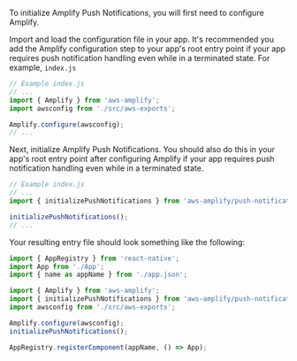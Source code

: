To initialize Amplify Push Notifications, you will first need to configure Amplify.

Import and load the configuration file in your app. It's recommended you add the Amplify configuration step to your app's root entry point if your app requires push notification handling even while in a terminated state. For example, `index.js`

```js
// Example index.js
// ...
import { Amplify } from 'aws-amplify';
import awsconfig from './src/aws-exports';

Amplify.configure(awsconfig);
// ...
```

Next, initialize Amplify Push Notifications. You should also do this in your app's root entry point after configuring Amplify if your app requires push notification handling even while in a terminated state.

```js
// Example index.js
// ...
import { initializePushNotifications } from 'aws-amplify/push-notifications';

initializePushNotifications();
// ...
```

Your resulting entry file should look something like the following:

```js
import { AppRegistry } from 'react-native';
import App from './App';
import { name as appName } from './app.json';

import { Amplify } from 'aws-amplify';
import { initializePushNotifications } from 'aws-amplify/push-notifications';
import awsconfig from './src/aws-exports';

Amplify.configure(awsconfig);
initializePushNotifications();

AppRegistry.registerComponent(appName, () => App);
```
